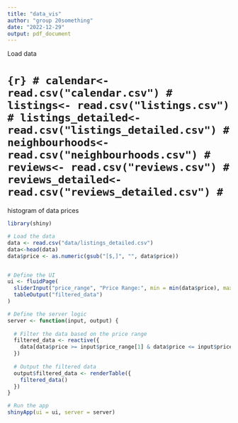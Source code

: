 ```yaml
---
title: "data_vis"
author: "group 20something"
date: "2022-12-29"
output: pdf_document
---
```

Load data 

# ```{r}
# calendar<- read.csv("calendar.csv")
# listings<- read.csv("listings.csv")
# listings_detailed<- read.csv("listings_detailed.csv")
# neighbourhoods<- read.csv("neighbourhoods.csv")
# reviews<- read.csv("reviews.csv")
# reviews_detailed<- read.csv("reviews_detailed.csv")
# ```
histogram of  data prices

```r
library(shiny)

# Load the data
data <- read.csv("data/listings_detailed.csv")
data<-head(data)
data$price <- as.numeric(gsub("[$,]", "", data$price))


# Define the UI
ui <- fluidPage(
  sliderInput("price_range", "Price Range:", min = min(data$price), max = max(data$price), value = c(min(data$price), max(data$price))),
  tableOutput("filtered_data")
)

# Define the server logic
server <- function(input, output) {
  
  # Filter the data based on the price range
  filtered_data <- reactive({
    data[data$price >= input$price_range[1] & data$price <= input$price_range[2],]
  })
  
  # Output the filtered data
  output$filtered_data <- renderTable({
    filtered_data()
  })
}

# Run the app
shinyApp(ui = ui, server = server)
```